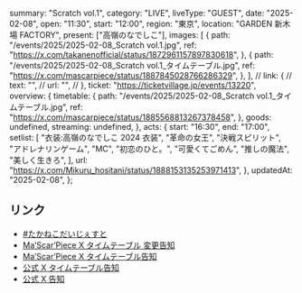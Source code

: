   summary: "Scratch vol.1",
  category: "LIVE",
  liveType: "GUEST",
  date: "2025-02-08",
  open: "11:30",
  start: "12:00",
  region: "東京",
  location: "GARDEN 新木場 FACTORY",
  present: ["高嶺のなでしこ"],
  images: [
    {
      path: "/events/2025/2025-02-08_Scratch vol.1.jpg",
      ref: "https://x.com/takanenofficial/status/1872961157897830618",
    },
    {
      path: "/events/2025/2025-02-08_Scratch vol.1_タイムテーブル.jpg",
      ref: "https://x.com/mascarpiece/status/1887845028766286329",
    },
  ],
  // link: {
  //   text: "",
  //   url: "",
  // },
  ticket: "https://ticketvillage.jp/events/13220",
  overview: {
    timetable: {
      path: "/events/2025/2025-02-08_Scratch vol.1_タイムテーブル.jpg",
      ref: "https://x.com/mascarpiece/status/1885568813267378458",
    },
    goods: undefined,
    streaming: undefined,
  },
  acts: {
    start: "16:30",
    end: "17:00",
    setlist: [
      "衣装:高嶺のなでしこ 2024 衣装",
      "革命の女王",
      "決戦スピリット",
      "アドレナリンゲーム",
      "MC",
      "初恋のひと。",
      "可愛くてごめん",
      "推しの魔法",
      "美しく生きろ",
    ],
    url: "https://x.com/Mikuru_hositani/status/1888153135253971413",
  },
  updatedAt: "2025-02-08",
};

## リンク

- [#たかねこだいじぇすと](https://x.com/takanenofficial/status/1888174266971275591)
- [Ma’Scar’Piece X タイムテーブル 変更告知](https://x.com/mascarpiece/status/1887845028766286329)
- [Ma’Scar’Piece X タイムテーブル告知](https://x.com/mascarpiece/status/1885568813267378458)
- [公式 X タイムテーブル告知](https://x.com/takanenofficial/status/1885570041300869466)
- [公式 X 告知](https://x.com/takanenofficial/status/1872961157897830618)
